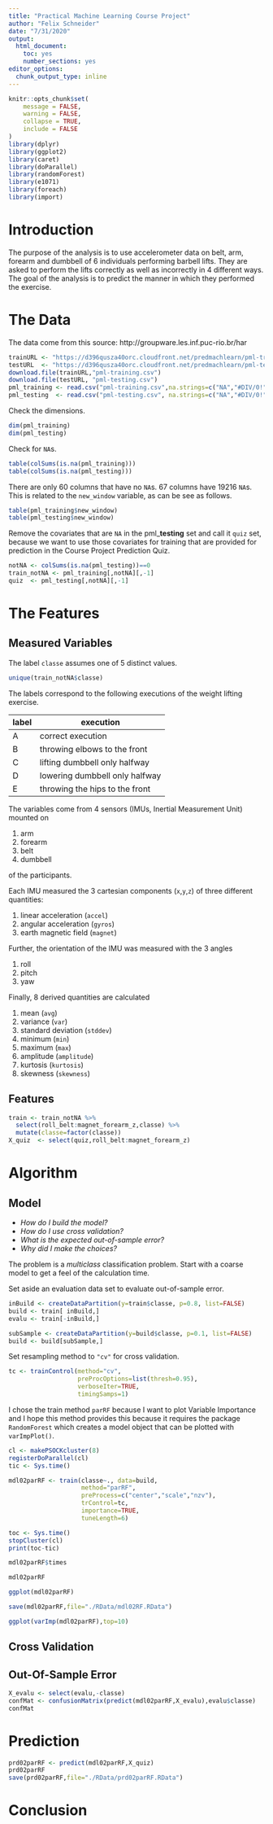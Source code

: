 ```yaml
---
title: "Practical Machine Learning Course Project"
author: "Felix Schneider"
date: "7/31/2020"
output: 
  html_document: 
    toc: yes
    number_sections: yes
editor_options: 
  chunk_output_type: inline
---
```


```r
knitr::opts_chunk$set(
	message = FALSE,
	warning = FALSE,
	collapse = TRUE,
	include = FALSE
)
library(dplyr)
library(ggplot2)
library(caret)
library(doParallel)
library(randomForest)
library(e1071)
library(foreach)
library(import)
```

# Introduction
The purpose of the analysis is to use accelerometer data on belt, arm, forearm and dumbbell of 6 individuals performing barbell lifts. They are asked to perform the lifts correctly as well as incorrectly in 4 different ways. The goal of the analysis is to predict the manner in which they performed the exercise.

# The Data
The data come from this source: http://groupware.les.inf.puc-rio.br/har
```r
trainURL <- "https://d396qusza40orc.cloudfront.net/predmachlearn/pml-training.csv"
testURL  <- "https://d396qusza40orc.cloudfront.net/predmachlearn/pml-testing.csv"
download.file(trainURL,"pml-training.csv")
download.file(testURL, "pml-testing.csv")
pml_training <- read.csv("pml-training.csv",na.strings=c("NA","#DIV/0!"))
pml_testing  <- read.csv("pml-testing.csv", na.strings=c("NA","#DIV/0!"))
```
Check the dimensions.
```r
dim(pml_training)
dim(pml_testing)
```
Check for `NA`s.
```r
table(colSums(is.na(pml_training)))
table(colSums(is.na(pml_testing)))
```
There are only 60 columns that have no `NA`s. 67 columns have 19216 `NA`s. This is related to the `new_window` variable, as can be see as follows.
```r
table(pml_training$new_window)
table(pml_testing$new_window)
```
Remove the covariates that are `NA` in the pml_**testing** set and call it `quiz` set, because we want to use those covariates for training that are provided for prediction in the Course Project Prediction Quiz. 
```r
notNA <- colSums(is.na(pml_testing))==0
train_notNA <- pml_training[,notNA][,-1]
quiz  <- pml_testing[,notNA][,-1]
```

# The Features
## Measured Variables
The label `classe` assumes one of 5 distinct values.
```r
unique(train_notNA$classe)
```
The labels correspond to the following executions of the weight lifting exercise.
 
 label | execution
 ------|----------
 A | correct execution
 B | throwing elbows to the front
 C | lifting dumbbell only halfway
 D | lowering dumbbell only halfway
 E | throwing the hips to the front
 
The variables come from 4 sensors (IMUs, Inertial Measurement Unit) mounted on

1. arm
1. forearm
1. belt
1. dumbbell

of the participants.

Each IMU measured the 3 cartesian components (`x`,`y`,`z`) of three different quantities:

1. linear acceleration (`accel`)
1. angular acceleration (`gyros`)
1. earth magnetic field (`magnet`)

Further, the orientation of the IMU was measured with the 3 angles

1. roll
1. pitch
1. yaw

Finally, 8 derived quantities are calculated

1. mean (`avg`)
1. variance (`var`)
1. standard deviation (`stddev`)
1. minimum (`min`)
1. maximum (`max`)
1. amplitude (`amplitude`)
1. kurtosis (`kurtosis`)
1. skewness (`skewness`)

## Features
```r
train <- train_notNA %>%
  select(roll_belt:magnet_forearm_z,classe) %>%
  mutate(classe=factor(classe))
X_quiz  <- select(quiz,roll_belt:magnet_forearm_z)
```

# Algorithm
## Model
- *How do I build the model?*
- *How do I use cross validation?*
- *What is the expected out-of-sample error?*
- *Why did I make the choices?*

The problem is a *multiclass* classification problem.
Start with a coarse model to get a feel of the calculation time.

Set aside an evaluation data set to evaluate out-of-sample error.
```r
inBuild <- createDataPartition(y=train$classe, p=0.8, list=FALSE)
build <- train[ inBuild,]
evalu <- train[-inBuild,]
```

```r
subSample <- createDataPartition(y=build$classe, p=0.1, list=FALSE)
build <- build[subSample,]
```

Set resampling method to `"cv"` for cross validation.
```r
tc <- trainControl(method="cv",
                   preProcOptions=list(thresh=0.95),
                   verboseIter=TRUE,
                   timingSamps=1)
```

I chose the train method `parRF` because I want to plot Variable Importance and I hope this method provides this because it requires the package `RandomForest` which creates a model object that can be plotted with `varImpPlot()`.
```r
cl <- makePSOCKcluster(8)
registerDoParallel(cl)
tic <- Sys.time()
```

```r
mdl02parRF <- train(classe~., data=build,
                    method="parRF",
                    preProcess=c("center","scale","nzv"),
                    trControl=tc,
                    importance=TRUE,
                    tuneLength=6)
```

```r
toc <- Sys.time()
stopCluster(cl)
print(toc-tic)
```

```r
mdl02parRF$times
```

```r
mdl02parRF
```

```r
ggplot(mdl02parRF)
```

```r
save(mdl02parRF,file="./RData/mdl02RF.RData")
```

```r
ggplot(varImp(mdl02parRF),top=10)
```

## Cross Validation

## Out-Of-Sample Error
```r
X_evalu <- select(evalu,-classe)
confMat <- confusionMatrix(predict(mdl02parRF,X_evalu),evalu$classe)
confMat
```

# Prediction
```r
prd02parRF <- predict(mdl02parRF,X_quiz)
prd02parRF
save(prd02parRF,file="./RData/prd02parRF.RData")
```

# Conclusion